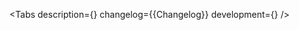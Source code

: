 

<Meta title='Components/PassCode' of={Stories} />

<ComponentHeader
    name='PassCode'
    design='https://www.figma.com/file/cdNnkh2QdxuvYLrBm4cubM/Web-%3A%3A-Core-Default-Components?type=design&node-id=100467%3A125629&mode=design&t=Itgzojk9BOtPqYkS-1'
    children='Компонент для авторизации пользователя с помощью цифрового ключа.'
/>

<Tabs
    description={<Description />}
    changelog={<Markdown>{Changelog}</Markdown>}
    development={<Development />}
/>
